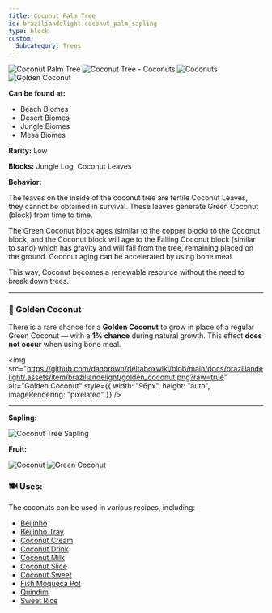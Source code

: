 ```yaml
---
title: Coconut Palm Tree
id: braziliandelight:coconut_palm_sapling
type: block
custom:
  Subcategory: Trees
---
```


<div style={{ display: "flex", flexWrap: "wrap", alignItems: "flex-start", gap: "20px" }}>

  <div style={{ display: "flex", flexDirection: "column", gap: "10px" }}>
    <img src="https://github.com/danbrown/deltaboxwiki/blob/main/docs/braziliandelight/.assets/images/brazilliandelight/trees/coconut_palm_tree_full.png?raw=true"
         alt="Coconut Palm Tree"
         style={{ width: "350px", height: "auto", imageRendering: "pixelated", objectPosition: "center", objectFit: "contain" }}
    />
    <img src="https://github.com/danbrown/deltaboxwiki/blob/main/docs/braziliandelight/.assets/images/brazilliandelight/trees/coconut_palm_tree_coconuts.png?raw=true"
         alt="Coconut Tree - Coconuts"
         style={{ width: "350px", height: "auto", imageRendering: "pixelated", objectPosition: "center", objectFit: "contain" }}
    />
    <img src="https://github.com/danbrown/deltaboxwiki/blob/main/docs/braziliandelight/.assets/images/brazilliandelight/trees/coconut_palm_tree_bottom.png?raw=true"
         alt="Coconuts"
         style={{ width: "350px", height: "auto", imageRendering: "pixelated", objectPosition: "center", objectFit: "contain" }}
    />
    <img src="https://github.com/danbrown/deltaboxwiki/blob/main/docs/braziliandelight/.assets/images/brazilliandelight/trees/coconut_palm_tree_golden_coconut.png?raw=true"
         alt="Golden Coconut"
         style={{ width: "350px", height: "auto", imageRendering: "pixelated", objectPosition: "center", objectFit: "contain" }}
    />
  </div>

<div style={{ flex: "1", minWidth: "250px" }}>
  <p><strong>Can be found at:</strong></p>
  <ul>
    <li>Beach Biomes</li>
    <li>Desert Biomes</li>
    <li>Jungle Biomes</li>
    <li>Mesa Biomes</li>
  </ul>
  <p><strong>Rarity:</strong> Low</p>
  <p><strong>Blocks:</strong> Jungle Log, Coconut Leaves</p>

  <p><strong>Behavior:</strong></p>
  <p>The leaves on the inside of the coconut tree are fertile Coconut Leaves, they cannot be obtained in survival. These leaves generate Green Coconut (block) from time to time.</p>
  <p>The Green Coconut block ages (similar to the copper block) to the Coconut block, and the Coconut block will age to the Falling Coconut block (similar to sand) which has gravity and will fall from the tree, remaining placed on the ground. Coconut aging can be accelerated by using bone meal.</p>
  <p>This way, Coconut becomes a renewable resource without the need to break down trees.</p>
  
  <hr />
  <h3>🥥 Golden Coconut</h3>
  <p>There is a rare chance for a <strong>Golden Coconut</strong> to grow in place of a regular Green Coconut — with a <strong>1% chance</strong> during natural growth. This effect <strong>does not occur</strong> when using bone meal.</p>

  <img src="https://github.com/danbrown/deltaboxwiki/blob/main/docs/braziliandelight/.assets/item/braziliandelight/golden_coconut.png?raw=true"
       alt="Golden Coconut"
       style={{ width: "96px", height: "auto", imageRendering: "pixelated" }}
  />
  <hr />

<div style={{ display: "flex" }}>
  <div style={{ marginRight: "60px" }}>
    <p><strong>Sapling:</strong></p>
    <img src="https://github.com/danbrown/deltaboxwiki/blob/main/docs/braziliandelight/.assets/item/braziliandelight/coconut_palm_sapling.png?raw=true"
          alt="Coconut Tree Sapling"
          style={{ width: "96px", height: "auto", imageRendering: "pixelated" }}
    />
  </div>
  <div>
    <p><strong>Fruit:</strong></p>
    <img src="https://github.com/danbrown/deltaboxwiki/blob/main/docs/braziliandelight/.assets/item/braziliandelight/coconut.png?raw=true"
          alt="Coconut"
          style={{ width: "96px", height: "auto", imageRendering: "pixelated" }}
    />
    <img src="https://github.com/danbrown/deltaboxwiki/blob/main/docs/braziliandelight/.assets/item/braziliandelight/green_coconut.png?raw=true"
          alt="Green Coconut"
          style={{ width: "96px", height: "auto", imageRendering: "pixelated" }}
    />
  </div>
</div>

</div>

</div>

### 🍽️ Uses:
The coconuts can be used in various recipes, including:
- [Beijinho](https://moddedmc.wiki/en/project/braziliandelight/docs/recipes/coconut)
- [Beijinho Tray](https://moddedmc.wiki/en/project/braziliandelight/docs/recipes/coconut)
- [Coconut Cream](https://moddedmc.wiki/en/project/braziliandelight/docs/recipes/coconut)
- [Coconut Drink](https://moddedmc.wiki/en/project/braziliandelight/docs/recipes/coconut)
- [Coconut Milk](https://moddedmc.wiki/en/project/braziliandelight/docs/recipes/coconut)
- [Coconut Slice](https://moddedmc.wiki/en/project/braziliandelight/docs/recipes/coconut)
- [Coconut Sweet](https://moddedmc.wiki/en/project/braziliandelight/docs/recipes/coconut)
- [Fish Moqueca Pot](https://moddedmc.wiki/en/project/braziliandelight/docs/recipes/coconut)
- [Quindim](https://moddedmc.wiki/en/project/braziliandelight/docs/recipes/coconut)
- [Sweet Rice](https://moddedmc.wiki/en/project/braziliandelight/docs/recipes/coconut)